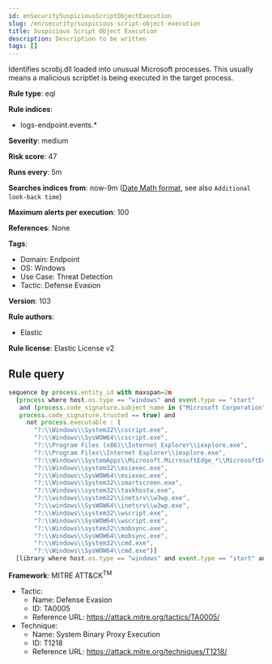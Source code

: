 ```yaml
---
id: enSecuritySuspiciousScriptObjectExecution
slug: /en/security/suspicious-script-object-execution
title: Suspicious Script Object Execution
description: Description to be written
tags: []
---
```


<div id="suspicious-script-object-execution"></div>

Identifies scrobj.dll loaded into unusual Microsoft processes. This usually means a malicious scriptlet is being executed in the target process.

**Rule type**: eql

**Rule indices**: 

* logs-endpoint.events.*

**Severity**: medium

**Risk score**: 47

**Runs every**: 5m

**Searches indices from**: now-9m ([Date Math format](((ref))/common-options.html#date-math), see also <DocLink id="enSecurityRulesUiCreate" section="set-the-rules-schedule">`Additional look-back time`</DocLink>)

**Maximum alerts per execution**: 100

**References**: None

**Tags**: 

* Domain: Endpoint
* OS: Windows
* Use Case: Threat Detection
* Tactic: Defense Evasion

**Version**: 103

**Rule authors**: 

* Elastic

**Rule license**: Elastic License v2

## Rule query

```js
sequence by process.entity_id with maxspan=2m
  [process where host.os.type == "windows" and event.type == "start"
   and (process.code_signature.subject_name in ("Microsoft Corporation", "Microsoft Windows") and
   process.code_signature.trusted == true) and
     not process.executable : (
       "?:\\Windows\\System32\\cscript.exe",
       "?:\\Windows\\SysWOW64\\cscript.exe",
       "?:\\Program Files (x86)\\Internet Explorer\\iexplore.exe",
       "?:\\Program Files\\Internet Explorer\\iexplore.exe",
       "?:\\Windows\\SystemApps\\Microsoft.MicrosoftEdge_*\\MicrosoftEdge.exe",
       "?:\\Windows\\system32\\msiexec.exe",
       "?:\\Windows\\SysWOW64\\msiexec.exe",
       "?:\\Windows\\System32\\smartscreen.exe",
       "?:\\Windows\\system32\\taskhostw.exe",
       "?:\\windows\\system32\\inetsrv\\w3wp.exe",
       "?:\\windows\\SysWOW64\\inetsrv\\w3wp.exe",
       "?:\\Windows\\system32\\wscript.exe",
       "?:\\Windows\\SysWOW64\\wscript.exe",
       "?:\\Windows\\system32\\mobsync.exe",
       "?:\\Windows\\SysWOW64\\mobsync.exe",
       "?:\\Windows\\System32\\cmd.exe",
       "?:\\Windows\\SysWOW64\\cmd.exe")]
  [library where host.os.type == "windows" and event.type == "start" and dll.name : "scrobj.dll"]

```

**Framework**: MITRE ATT&CK<sup>TM</sup>

* Tactic:
    * Name: Defense Evasion
    * ID: TA0005
    * Reference URL: https://attack.mitre.org/tactics/TA0005/
* Technique:
    * Name: System Binary Proxy Execution
    * ID: T1218
    * Reference URL: https://attack.mitre.org/techniques/T1218/

